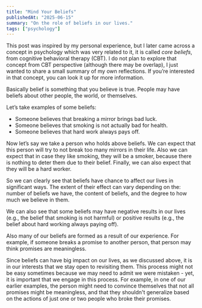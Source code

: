 ```yaml
---
title: "Mind Your Beliefs"
publishedAt: "2025-06-15"
summary: "On the role of beliefs in our lives."
tags: ["psychology"]
---
```


This post was inspired by my personal experience, but I later came across a concept
in psychology which was very related to it,
it is called _core beliefs_, from cognitive behavioral therapy (CBT).
I do not plan to explore that concept from CBT perspective (although there may be overlap),
I just wanted to share a small summary of my own reflections. If you’re interested in that concept,
you can look it up for more information.

Basically belief is something that you believe is true. People may have beliefs about other people, the world, or
themselves.

Let’s take examples of some beliefs:

- Someone believes that breaking a mirror brings bad luck.
- Someone believes that smoking is not actually bad for health.
- Someone believes that hard work always pays off.

Now let’s say we take a person who holds above beliefs. We can expect
that this person will try to not break too many mirrors in their life. Also we
can expect that in case they like smoking, they will be a smoker, because
there is nothing to deter them due to their belief. Finally, we can
also expect that they will be a hard worker.

So we can clearly see that beliefs have chance to affect our lives in significant
ways. The extent of their effect can vary depending on the: number of beliefs we have,
the content of beliefs, and the degree to how much we believe in them.

We can also see that some beliefs may have negative results in our lives (e.g.,
the belief that smoking is not harmful) or positive results (e.g., the belief
about hard working always paying off).

Also many of our beliefs are formed as a result of our experience. For
example, if someone breaks a promise to another person, that person may
think promises are meaningless.

Since beliefs can have big impact on our lives, as we discussed above,
it is in our interests that we stay open to revisiting them. This process
might not be easy sometimes because we may need to admit we were mistaken - yet, it is important that we engage in this process.
For example, in one of our earlier examples, the person might need to convince themselves that not all promises might be meaningless,
and that they shouldn't generalize based on the actions of just one or two people
who broke their promises.
